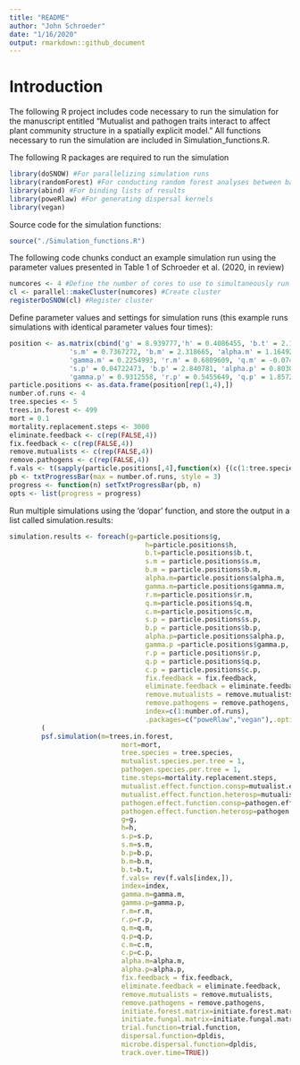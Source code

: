 ```yaml
---
title: "README"
author: "John Schroeder"
date: "1/16/2020"
output: rmarkdown::github_document
---
```


Introduction
=======
The following R project includes code necessary to run the simulation for the manuscript entitled "Mutualist and pathogen traits interact to affect plant community structure in a spatially explicit model." All functions necessary to run the simulation are included in Simulation_functions.R.

The following R packages are required to run the simulation
```r
library(doSNOW) #For parallelizing simulation runs
library(randomForest) #For conducting random forest analyses between batches of runs (used for optimization)
library(abind) #For binding lists of results
library(poweRlaw) #For generating dispersal kernels
library(vegan)
```

Source code for the simulation functions:
```r
source("./Simulation_functions.R")
```

The following code chunks conduct an example simulation run using the parameter values presented in Table 1 of Schroeder et al. (2020, in review)
```r
numcores <- 4 #Define the number of cores to use to simultaneously run multiple simulations
cl <- parallel::makeCluster(numcores) #Create cluster
registerDoSNOW(cl) #Register cluster
```

Define parameter values and settings for simulation runs (this example runs simulations with identical parameter values four times):
```r
position <- as.matrix(cbind('g' = 8.939777,'h' = 0.4086455, 'b.t' = 2.124761, 'f' = 0.8,
               's.m' = 0.7367272, 'b.m' = 2.318665, 'alpha.m' = 1.164921,
               'gamma.m' = 0.2254993, 'r.m' = 0.6809609, 'q.m' = -0.07401046, 'c.m' = 1.677422,
               's.p' = 0.04722473, 'b.p' = 2.840781, 'alpha.p' = 0.8030246,
               'gamma.p' = 0.9312558, 'r.p' = 0.5455649, 'q.p' = 1.857254, 'c.p' = 1.442391))
particle.positions <- as.data.frame(position[rep(1,4),])
number.of.runs <- 4
tree.species <- 5
trees.in.forest <- 499
mort = 0.1
mortality.replacement.steps <- 3000
eliminate.feedback <- c(rep(FALSE,4))
fix.feedback <- c(rep(FALSE,4))
remove.mutualists <- c(rep(FALSE,4))
remove.pathogens <- c(rep(FALSE,4))
f.vals <- t(sapply(particle.positions[,4],function(x) {(c(1:tree.species-1)/(tree.species-1))*(1-x)+x}))
pb <- txtProgressBar(max = number.of.runs, style = 3)
progress <- function(n) setTxtProgressBar(pb, n)
opts <- list(progress = progress)
```

Run multiple simulations using the 'dopar' function, and store the output in a list called simulation.results:
```r
simulation.results <- foreach(g=particle.positions$g,
                                  h=particle.positions$h,
                                  b.t=particle.positions$b.t,
                                  s.m = particle.positions$s.m,
                                  b.m = particle.positions$b.m,
                                  alpha.m=particle.positions$alpha.m,
                                  gamma.m=particle.positions$gamma.m,
                                  r.m=particle.positions$r.m,
                                  q.m=particle.positions$q.m,
                                  c.m=particle.positions$c.m,
                                  s.p = particle.positions$s.p,
                                  b.p = particle.positions$b.p,
                                  alpha.p=particle.positions$alpha.p,
                                  gamma.p =particle.positions$gamma.p,
                                  r.p = particle.positions$r.p,
                                  q.p = particle.positions$q.p,
                                  c.p = particle.positions$c.p,
                                  fix.feedback = fix.feedback,
                                  eliminate.feedback = eliminate.feedback,
                                  remove.mutualists = remove.mutualists,
                                  remove.pathogens = remove.pathogens,
                                  index=c(1:number.of.runs),
                                  .packages=c("poweRlaw","vegan"),.options.snow = opts) %dopar%
        (
        psf.simulation(m=trees.in.forest,
                            mort=mort,
                            tree.species = tree.species,
                            mutualist.species.per.tree = 1,
                            pathogen.species.per.tree = 1,
                            time.steps=mortality.replacement.steps,
                            mutualist.effect.function.consp=mutualist.effect.function.consp, 
                            mutualist.effect.function.heterosp=mutualist.effect.function.heterosp,
                            pathogen.effect.function.consp=pathogen.effect.function.consp,
                            pathogen.effect.function.heterosp=pathogen.effect.function.heterosp,
                            g=g,
                            h=h,
                            s.p=s.p,
                            s.m=s.m,
                            b.p=b.p,
                            b.m=b.m,
                            b.t=b.t,
                            f.vals= rev(f.vals[index,]),
                            index=index,
                            gamma.m=gamma.m,
                            gamma.p=gamma.p,
                            r.m=r.m,
                            r.p=r.p,
                            q.m=q.m,
                            q.p=q.p,
                            c.m=c.m,
                            c.p=c.p,
                            alpha.m=alpha.m,
                            alpha.p=alpha.p,
                            fix.feedback = fix.feedback,
                            eliminate.feedback = eliminate.feedback,
                            remove.mutualists = remove.mutualists,
                            remove.pathogens = remove.pathogens,
                            initiate.forest.matrix=initiate.forest.matrix,
                            initiate.fungal.matrix=initiate.fungal.matrix,
                            trial.function=trial.function,
                            dispersal.function=dpldis,
                            microbe.dispersal.function=dpldis,
                            track.over.time=TRUE))
```




